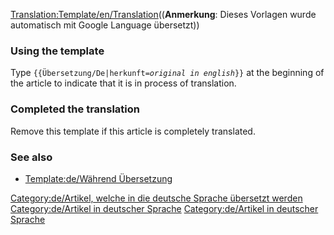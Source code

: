 <noinclude>[[Translation:Template/en/Translation]]</noinclude><noinclude>(('''Anmerkung''': Dieses Vorlagen wurde automatisch mit Google Language übersetzt))
</noinclude>
{{en/Ambox| type  = style
| image = en/Translation.png
| text  = <strong>Dieser Artikel wird aus dem Originaltext vom Englischen in die  deutsche Sprache übersetzt: <includeonly>[{{SERVER}}{{localurl:{{NAMESPACE}}:{{{herkunft}}}|action=view}} {{{herkunft}}}]</includeonly><noinclude>{{{herkunft}}}</noinclude>.</strong><br/>
<p style="font-size: 90%">Bitte helft die Übersetzung zu verbessern. Verwenden Sie bitte das [[en/Wiki/Manual of Style|Manual of Style]] für die korrekte Formatierung.<br/>
Denken Sie daran, dass Sie diese Notiz entfernen, wenn der Artikel korrekt übersetzt wurde.</p>
}}
<includeonly>[[Category:de/Artikel, welche in die deutsche Sprache übersetzt werden]][[Category:de/Artikel in deutscher Sprache]]</includeonly>
<noinclude>
=== Using the template ===
Type <code><nowiki>{{</nowiki>Übersetzung/De|herkunft=''original in english''<nowiki>}}</nowiki></code> at the beginning of the article to indicate that it is in process of translation.

=== Completed the translation===
Remove this template if this article is completely translated.

=== See also===
* [[Template:de/Während Übersetzung]]</noinclude>

<includeonly>[[Category:de/Artikel in deutscher Sprache]]</includeonly>
